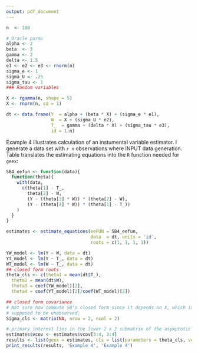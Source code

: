 ```yaml
---
output: pdf_document
---
```



```r
n  <- 100

# Oracle parms
alpha <- 2
beta  <- 3
gamma <- 2
delta <- 1.5
e1 <- e2 <- e3 <- rnorm(n)
sigma_e <- 1
sigma_U <- .25
sigma_tau <- 1
### Random variables

X <- rgamma(n, shape = 5)
X <- rnorm(n, sd = 1)

dt <- data.frame(Y  = alpha + (beta * X) + (sigma_e * e1), 
                 W  = X + (sigma_U * e2),
                 T_  = gamma + (delta * X) + (sigma_tau * e3),
                 id = 1:n)
```

Example 4 illustrates calculation of an instumental variable estimator. I generate a data set with `r n` observations where INPUT data generation. Table \ref{ex4} translates the estimating equations into the `R` function needed for `geex`:


\begin{table}[ht]
\centering
\label{ex4}
\caption{Translating math to code}
\begin{tabular}{cc}
$\psi(Y_i, T_i, W_i \theta) = 
\begin{pmatrix}
\theta_1 - T_i\\
\theta_2 - W_i \\
(Y_i - \theta_3 W_i)(\theta_2 - W_i) \\
(Y_i - \theta_4 W_i)(\theta_1 - T_i) \\
\end{pmatrix}$ &
\begin{minipage}{3in}
\begin{verbatim}
SB_eefun <- function(data){
  function(theta){
    with(data,
      c(theta[1] - T_,
        theta[2] - W,
        (Y - (theta[3] * W)) * (theta[2] - W),
        (Y - (theta[4] * W)) * (theta[1] - T_))
    )
  }
}
\end{verbatim}
\end{minipage}
\end{tabular}
\end{table}

```r
SB4_eefun <- function(data){
  function(theta){
    with(data,
      c(theta[1] - T_,
        theta[2] - W,
        (Y - (theta[3] * W)) * (theta[2] - W),
        (Y - (theta[4] * W)) * (theta[1] - T_))
    )
  }
}
```

```r
estimates <- estimate_equations(eeFUN = SB4_eefun, 
                                data  = dt, units = 'id', 
                                roots = c(1, 1, 1, 1))
```

```r
YW_model <- lm(Y ~ W, data = dt)
YT_model <- lm(Y ~ T_, data = dt)
WT_model <- lm(W ~ T_, data = dt)
## closed form roots
theta_cls <- c(theta1 = mean(dt$T_),
  theta2 = mean(dt$W),
  theta3 = coef(YW_model)[2],
  theta4 = coef(YT_model)[2]/coef(WT_model)[2])

## closed form covariance
# Not sure how compute SB's closed form since it depends on X, which is
# supposed to be unobserved.
Sigma_cls <- matrix(NA, nrow = 2, ncol = 2)
```

```r
# primary interest lies in the lower 2 x 2 submatrix of the asymptotic variance matrix
estimates$vcov <- estimates$vcov[3:4, 3:4]
results <- list(geex = estimates, cls = list(parameters = theta_cls, vcov = Sigma_cls))
print_results(results, 'Example 4', 'Example 4')
```
